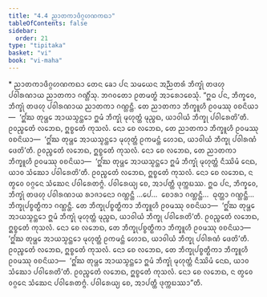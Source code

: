 ```yaml
---
title: "4.4 ᨬᩣᨲᨠᩣᨴᩥᨣ᩠ᨣᩉᨱᨠᨳᩣ"
tableOfContents: false
sidebar:
  order: 21
type: "tipitaka"
basket: "vi"
book: "vi-maha"
---
```



<DynamicBreadcrumb />

<Paragraph type="center" book="vi-maha">
* ᨬᩣᨲᨠᩣᨴᩥᨣ᩠ᨣᩉᨱᨠᨳᩣ
</Paragraph>

<Division number="214" book="vi-maha">

<Paragraph number="971" book="vi-maha">
ᨲᩮᨶ ᨡᩮᩣ ᨸᨶ ᩈᨾᨿᩮᨶ ᩋᨬ᩠ᨬᨲᩁᩴ ᨽᩥᨠ᩠ᨡᩩᩴ ᨲᨴᩉᩩ ᨸᩅᩤᩁᨱᩣᨿ ᨬᩣᨲᨠᩣ ᨣᨱ᩠ᩉᩥᩴᩈᩩ. ᨽᨣᩅᨲᩮᩣ ᩑᨲᨾᨲ᩠ᨳᩴ ᩋᩣᩁᩮᩣᨧᩮᩈᩩᩴ. “ᩍᨵ ᨸᨶ, ᨽᩥᨠ᩠ᨡᩅᩮ, ᨽᩥᨠ᩠ᨡᩩᩴ ᨲᨴᩉᩩ ᨸᩅᩤᩁᨱᩣᨿ ᨬᩣᨲᨠᩣ ᨣᨱ᩠ᩉᨶ᩠ᨲᩥ. ᨲᩮ ᨬᩣᨲᨠᩣ ᨽᩥᨠ᩠ᨡᩪᩉᩥ ᩑᩅᨾᩔᩩ ᩅᨧᨶᩦᨿᩣ—  ‘ᩍᩘᨥ ᨲᩩᨾ᩠ᩉᩮ ᩋᩣᨿᩈ᩠ᨾᨶ᩠ᨲᩮᩣ ᩍᨾᩴ ᨽᩥᨠ᩠ᨡᩩᩴ ᨾᩩᩉᩩᨲ᩠ᨲᩴ ᨾᩩᨬ᩠ᨧᨳ, ᨿᩣᩅᩤᨿᩴ ᨽᩥᨠ᩠ᨡᩩ ᨸᩅᩤᩁᩮᨲᩦ’ᨲᩥ. ᩑᩅᨬ᩠ᨧᩮᨲᩴ ᩃᨽᩮᨳ, ᩍᨧ᩠ᨧᩮᨲᩴ ᨠᩩᩈᩃᩴ. ᨶᩮᩣ ᨧᩮ ᩃᨽᩮᨳ, ᨲᩮ ᨬᩣᨲᨠᩣ ᨽᩥᨠ᩠ᨡᩪᩉᩥ ᩑᩅᨾᩔᩩ ᩅᨧᨶᩦᨿᩣ—  ‘ᩍᩘᨥ ᨲᩩᨾ᩠ᩉᩮ ᩋᩣᨿᩈ᩠ᨾᨶ᩠ᨲᩮᩣ ᨾᩩᩉᩩᨲ᩠ᨲᩴ ᩑᨠᨾᨶ᩠ᨲᩴ ᩉᩮᩣᨳ, ᨿᩣᩅᩤᨿᩴ ᨽᩥᨠ᩠ᨡᩩ ᨸᩅᩤᩁᨱᩴ ᨴᩮᨲᩦ’ᨲᩥ. ᩑᩅᨬ᩠ᨧᩮᨲᩴ ᩃᨽᩮᨳ, ᩍᨧ᩠ᨧᩮᨲᩴ ᨠᩩᩈᩃᩴ. ᨶᩮᩣ ᨧᩮ ᩃᨽᩮᨳ, ᨲᩮ ᨬᩣᨲᨠᩣ ᨽᩥᨠ᩠ᨡᩪᩉᩥ ᩑᩅᨾᩔᩩ ᩅᨧᨶᩦᨿᩣ—  ‘ᩍᩘᨥ ᨲᩩᨾ᩠ᩉᩮ ᩋᩣᨿᩈ᩠ᨾᨶ᩠ᨲᩮᩣ ᩍᨾᩴ ᨽᩥᨠ᩠ᨡᩩᩴ ᨾᩩᩉᩩᨲ᩠ᨲᩴ ᨶᩥᩔᩦᨾᩴ ᨶᩮᨳ, ᨿᩣᩅ ᩈᩴᨥᩮᩣ ᨸᩅᩤᩁᩮᨲᩦ’ᨲᩥ. ᩑᩅᨬ᩠ᨧᩮᨲᩴ ᩃᨽᩮᨳ, ᩍᨧ᩠ᨧᩮᨲᩴ ᨠᩩᩈᩃᩴ. ᨶᩮᩣ ᨧᩮ ᩃᨽᩮᨳ, ᨶ ᨲ᩠ᩅᩮᩅ ᩅᨣ᩠ᨣᩮᨶ ᩈᩴᨥᩮᨶ ᨸᩅᩤᩁᩮᨲᨻ᩠ᨻᩴ. ᨸᩅᩤᩁᩮᨿ᩠ᨿ ᨧᩮ, ᩋᩣᨸᨲ᩠ᨲᩥ ᨴᩩᨠ᩠ᨠᨭᩔ.
</Paragraph>

<Paragraph number="972" book="vi-maha">
ᩍᨵ ᨸᨶ, ᨽᩥᨠ᩠ᨡᩅᩮ, ᨽᩥᨠ᩠ᨡᩩᩴ ᨲᨴᩉᩩ ᨸᩅᩤᩁᨱᩣᨿ ᩁᩣᨩᩣᨶᩮᩣ ᨣᨱ᩠ᩉᨶ᩠ᨲᩥ …ᨸᩮ…  ᨧᩮᩣᩁᩣ ᨣᨱ᩠ᩉᨶ᩠ᨲᩥ…  ᨵᩩᨲ᩠ᨲᩣ ᨣᨱ᩠ᩉᨶ᩠ᨲᩥ…  ᨽᩥᨠ᩠ᨡᩩᨸᨧ᩠ᨧᨲ᩠ᨳᩥᨠᩣ ᨣᨱ᩠ᩉᨶ᩠ᨲᩥ. ᨲᩮ ᨽᩥᨠ᩠ᨡᩩᨸᨧ᩠ᨧᨲ᩠ᨳᩥᨠᩣ ᨽᩥᨠ᩠ᨡᩪᩉᩥ ᩑᩅᨾᩔᩩ ᩅᨧᨶᩦᨿᩣ—  ‘ᩍᩘᨥ ᨲᩩᨾ᩠ᩉᩮ ᩋᩣᨿᩈ᩠ᨾᨶ᩠ᨲᩮᩣ ᩍᨾᩴ ᨽᩥᨠ᩠ᨡᩩᩴ ᨾᩩᩉᩩᨲ᩠ᨲᩴ ᨾᩩᨬ᩠ᨧᨳ, ᨿᩣᩅᩤᨿᩴ ᨽᩥᨠ᩠ᨡᩩ ᨸᩅᩤᩁᩮᨲᩦ’ᨲᩥ. ᩑᩅᨬ᩠ᨧᩮᨲᩴ ᩃᨽᩮᨳ, ᩍᨧ᩠ᨧᩮᨲᩴ ᨠᩩᩈᩃᩴ. ᨶᩮᩣ ᨧᩮ ᩃᨽᩮᨳ, ᨲᩮ ᨽᩥᨠ᩠ᨡᩩᨸᨧ᩠ᨧᨲ᩠ᨳᩥᨠᩣ ᨽᩥᨠ᩠ᨡᩪᩉᩥ ᩑᩅᨾᩔᩩ ᩅᨧᨶᩦᨿᩣ—  ‘ᩍᩘᨥ ᨲᩩᨾ᩠ᩉᩮ ᩋᩣᨿᩈ᩠ᨾᨶ᩠ᨲᩮᩣ ᨾᩩᩉᩩᨲ᩠ᨲᩴ ᩑᨠᨾᨶ᩠ᨲᩴ ᩉᩮᩣᨳ, ᨿᩣᩅᩤᨿᩴ ᨽᩥᨠ᩠ᨡᩩ ᨸᩅᩤᩁᨱᩴ ᨴᩮᨲᩦ’ᨲᩥ. ᩑᩅᨬ᩠ᨧᩮᨲᩴ ᩃᨽᩮᨳ, ᩍᨧ᩠ᨧᩮᨲᩴ ᨠᩩᩈᩃᩴ. ᨶᩮᩣ ᨧᩮ ᩃᨽᩮᨳ, ᨲᩮ ᨽᩥᨠ᩠ᨡᩩᨸᨧ᩠ᨧᨲ᩠ᨳᩥᨠᩣ ᨽᩥᨠ᩠ᨡᩪᩉᩥ ᩑᩅᨾᩔᩩ ᩅᨧᨶᩦᨿᩣ—  ‘ᩍᩘᨥ ᨲᩩᨾ᩠ᩉᩮ ᩋᩣᨿᩈ᩠ᨾᨶ᩠ᨲᩮᩣ ᩍᨾᩴ ᨽᩥᨠ᩠ᨡᩩᩴ ᨾᩩᩉᩩᨲ᩠ᨲᩴ ᨶᩥᩔᩦᨾᩴ ᨶᩮᨳ, ᨿᩣᩅ ᩈᩴᨥᩮᩣ ᨸᩅᩤᩁᩮᨲᩦ’ᨲᩥ. ᩑᩅᨬ᩠ᨧᩮᨲᩴ ᩃᨽᩮᨳ, ᩍᨧ᩠ᨧᩮᨲᩴ ᨠᩩᩈᩃᩴ. ᨶᩮᩣ ᨧᩮ ᩃᨽᩮᨳ, ᨶ ᨲ᩠ᩅᩮᩅ ᩅᨣ᩠ᨣᩮᨶ ᩈᩴᨥᩮᨶ ᨸᩅᩤᩁᩮᨲᨻ᩠ᨻᩴ. ᨸᩅᩤᩁᩮᨿ᩠ᨿ ᨧᩮ, ᩋᩣᨸᨲ᩠ᨲᩥ ᨴᩩᨠ᩠ᨠᨭᩔᩣ”ᨲᩥ.
</Paragraph>
</Division>